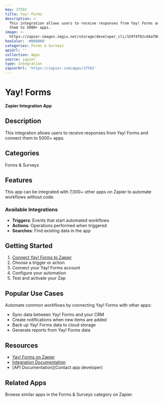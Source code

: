 ```yaml
---
key: 37592
title: Yay! Forms
description: >-
  This integration allows users to receive responses from Yay! Forms and connect
  them to 5000+ apps.
image: >-
  https://zapier-images.imgix.net/storage/developer_cli/329f4f82cd4a706d81d962c3d57d8ff0.png?auto=format%2Ccompress&ixlib=python-3.0.0&q=50
hexColor: '#000000'
categories: Forms & Surveys
apiUrl: ''
collection: Apps
source: zapier
type: Integration
zapierUrl: 'https://zapier.com/apps/37592'
---
```

# Yay! Forms

**Zapier Integration App**

## Description

This integration allows users to receive responses from Yay! Forms and connect them to 5000+ apps.

## Categories

Forms & Surveys

## Features

This app can be integrated with 7,000+ other apps on Zapier to automate workflows without code.

### Available Integrations

- **Triggers**: Events that start automated workflows
- **Actions**: Operations performed when triggered
- **Searches**: Find existing data in the app

## Getting Started

1. [Connect Yay! Forms to Zapier](https://zapier.com/apps/37592)
2. Choose a trigger or action
3. Connect your Yay! Forms account
4. Configure your automation
5. Test and activate your Zap

## Popular Use Cases

Automate common workflows by connecting Yay! Forms with other apps:

- Sync data between Yay! Forms and your CRM
- Create notifications when new items are added
- Back up Yay! Forms data to cloud storage
- Generate reports from Yay! Forms data

## Resources

- [Yay! Forms on Zapier](https://zapier.com/apps/37592)
- [Integration Documentation](https://zapier.com/apps/37592/integrations)
- [API Documentation](Contact app developer)

## Related Apps

Browse similar apps in the Forms & Surveys category on Zapier.

